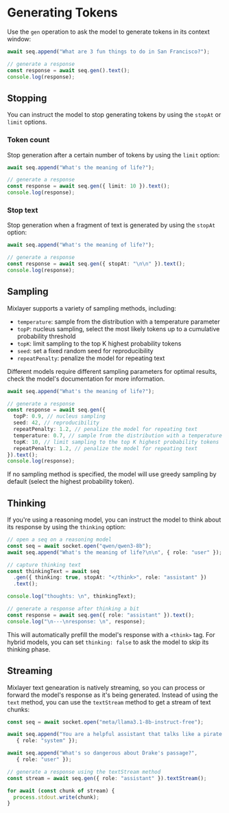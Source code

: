 
# Generating Tokens

Use the `gen` operation to ask the model to generate tokens in its context window: 

```typescript file=gen.ts
await seq.append("What are 3 fun things to do in San Francisco?");

// generate a response
const response = await seq.gen().text();
console.log(response);
```

## Stopping

You can instruct the model to stop generating tokens by using the `stopAt` or `limit` options. 

### Token count 

Stop generation after a certain number of tokens by using the `limit` option: 

```typescript file=limit.ts
await seq.append("What's the meaning of life?");

// generate a response
const response = await seq.gen({ limit: 10 }).text();
console.log(response);
```

### Stop text

Stop generation when a fragment of text is generated by using the `stopAt` option: 

```typescript file=stop-at.ts
await seq.append("What's the meaning of life?");

// generate a response
const response = await seq.gen({ stopAt: "\n\n" }).text();
console.log(response);
```

## Sampling 

Mixlayer supports a variety of sampling methods, including: 

- `temperature`: sample from the distribution with a temperature parameter
- `topP`: nucleus sampling, select the most likely tokens up to a cumulative probability threshold
- `topK`: limit sampling to the top K highest probability tokens
- `seed`: set a fixed random seed for reproducibility
- `repeatPenalty`: penalize the model for repeating text

<Callout type="info">
  Different models require different sampling parameters for optimal results, check the model's documentation for more information. 
</Callout>

```typescript file=sampling.ts
await seq.append("What's the meaning of life?");

// generate a response
const response = await seq.gen({ 
  topP: 0.9, // nucleus sampling
  seed: 42, // reproducibility
  repeatPenalty: 1.2, // penalize the model for repeating text
  temperature: 0.7, // sample from the distribution with a temperature parameter
  topK: 10, // limit sampling to the top K highest probability tokens
  repeatPenalty: 1.2, // penalize the model for repeating text
}).text();
console.log(response);
```

If no sampling method is specified, the model will use greedy sampling by default (select the highest probability token). 

## Thinking

If you're using a reasoning model, you can instruct the model to think about its response by using the `thinking` option: 

```typescript file=thinking.ts
// open a seq on a reasoning model
const seq = await socket.open("qwen/qwen3-8b");
await seq.append("What's the meaning of life?\n\n", { role: "user" });

// capture thinking text
const thinkingText = await seq
  .gen({ thinking: true, stopAt: "</think>", role: "assistant" })
  .text();

console.log("thoughts: \n", thinkingText);

// generate a response after thinking a bit
const response = await seq.gen({ role: "assistant" }).text();
console.log("\n---\nresponse: \n", response);
```

This will automatically prefill the model's response with a `<think>` tag. For hybrid models, you can set `thinking: false` to ask the model to skip its thinking phase. 

## Streaming 

Mixlayer text genearation is natively streaming, so you can process or forward the model's response as it's being generated. Instead of using the `text` method, you can use the `textStream` method to get a stream of text chunks:

```typescript file=streaming.ts
const seq = await socket.open("meta/llama3.1-8b-instruct-free");

await seq.append("You are a helpful assistant that talks like a pirate.", 
   { role: "system" });

await seq.append("What's so dangerous about Drake's passage?", 
   { role: "user" });

// generate a response using the textStream method
const stream = await seq.gen({ role: "assistant" }).textStream();

for await (const chunk of stream) {
  process.stdout.write(chunk);
}
```
